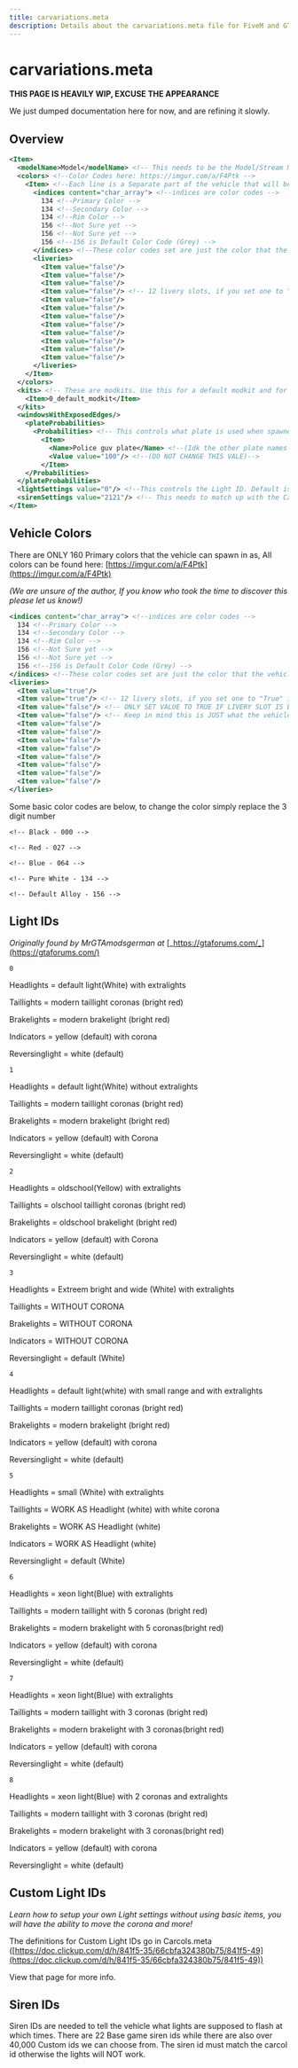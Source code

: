 ```yaml
---
title: carvariations.meta
description: Details about the carvariations.meta file for FiveM and GTA vehicle developers.
---
```



# carvariations.meta

**THIS PAGE IS HEAVILY WIP, EXCUSE THE APPEARANCE**

We just dumped documentation here for now, and are refining it slowly.

## Overview

```xml
<Item>
  <modelName>Model</modelName> <!-- This needs to be the Model/Stream Name of the Vehicle -->
  <colors> <!--Color Codes here: https://imgur.com/a/F4Ptk -->
    <Item> <!--Each line is a Separate part of the vehicle that will be colored -->
      <indices content="char_array"> <!--indices are color codes -->
        134 <!--Primary Color -->
        134 <!--Secondary Color -->
        134 <!--Rim Color -->
        156 <!--Not Sure yet -->
        156 <!--Not Sure yet -->
        156 <!--156 is Default Color Code (Grey) -->
      </indices> <!--These color codes set are just the color that the vehicle WILL spawn in as -->
      <liveries>
        <Item value="false"/>
        <Item value="false"/>
        <Item value="false"/>
        <Item value="false"/> <!-- 12 livery slots, if you set one to "True" it is possible the car will spawn with that Livery -->
        <Item value="false"/>
        <Item value="false"/>
        <Item value="false"/>
        <Item value="false"/>
        <Item value="false"/>
        <Item value="false"/>
        <Item value="false"/>
        <Item value="false"/>
      </liveries>
    </Item>
  </colors>
  <kits> <!-- These are modkits. Use this for a default modkit and for wheels to work. Remove section for Police Vehicles -->
    <Item>0_default_modkit</Item>
  </kits>
  <windowsWithExposedEdges/> 
    <plateProbabilities>
      <Probabilities> <!-- This controls what plate is used when spawned-->
        <Item>
          <Name>Police guv plate</Name> <!--(Idk the other plate names lol)-->
          <Value value="100"/> <!--(DO NOT CHANGE THIS VALE)-->
        </Item>
    </Probabilities>
  </plateProbabilities>
  <lightSettings value="0"/> <!--This controls the Light ID. Default is 0.-->
  <sirenSettings value="2121"/> <!-- This needs to match up with the Carcols ID that you created for the vehicle. -->
</Item>
```

## Vehicle Colors

There are ONLY 160 Primary colors that the vehicle can spawn in as, All colors can be found here: [https://imgur.com/a/F4Ptk](https://imgur.com/a/F4Ptk)

_(We are unsure of the author, If you know who took the time to discover this please let us know!)_

```xml
<indices content="char_array"> <!--indices are color codes -->
  134 <!--Primary Color -->
  134 <!--Secondary Color -->
  134 <!--Rim Color -->
  156 <!--Not Sure yet -->
  156 <!--Not Sure yet -->
  156 <!--156 is Default Color Code (Grey) -->
</indices> <!--These color codes set are just the color that the vehicle WILL spawn in as -->
<liveries>
  <Item value="true"/>
  <Item value="true"/> <!-- 12 livery slots, if you set one to "True" it is possible the car will spawn with that Livery -->
  <Item value="false"/> <!-- ONLY SET VALUE TO TRUE IF LIVERY SLOT IS BEING USED, Can potentially crash if no Livery -->
  <Item value="false"/> <!-- Keep in mind this is JUST what the vehicle SPAWNS with -->
  <Item value="false"/>
  <Item value="false"/>
  <Item value="false"/>
  <Item value="false"/>
  <Item value="false"/>
  <Item value="false"/>
  <Item value="false"/>
  <Item value="false"/>
</liveries>
```

Some basic color codes are below, to change the color simply replace the 3 digit number

`<!-- Black - 000 -->`

`<!-- Red - 027 -->`

`<!-- Blue - 064 -->`

`<!-- Pure White - 134 -->`

`<!-- Default Alloy - 156 -->`

## Light IDs

_Originally found by MrGTAmodsgerman at_ [_https://gtaforums.com/_](https://gtaforums.com/)

`0`

Headlights = default light(White) with extralights

Taillights = modern taillight coronas (bright red)

Brakelights = modern brakelight (bright red)

Indicators = yellow (default) with corona

Reversinglight = white (default)

`1`

Headlights = default light(White) without extralights

Taillights = modern taillight coronas (bright red)

Brakelights = modern brakelight (bright red)

Indicators = yellow (default) with Corona

Reversinglight = white (default)

`2`

Headlights = oldschool(Yellow) with extralights

Taillights = olschool taillight coronas (bright red)

Brakelights = oldschool brakelight (bright red)

Indicators = yellow (default) with Corona

Reversinglight = white (default)

`3`

Headlights = Extreem bright and wide (White) with extralights

Taillights = WITHOUT CORONA

Brakelights = WITHOUT CORONA

Indicators = WITHOUT CORONA

Reversinglight = default (White)

`4`

Headlights = default light(white) with small range and with extralights

Taillights = modern taillight coronas (bright red)

Brakelights = modern brakelight (bright red)

Indicators = yellow (default) with corona

Reversinglight = white (default)

`5`

Headlights = small (White) with extralights

Taillights = WORK AS Headlight (white) with white corona

Brakelights = WORK AS Headlight (white)

Indicators = WORK AS Headlight (white)

Reversinglight = default (White)

`6`

Headlights = xeon light(Blue) with extralights

Taillights = modern taillight with 5 coronas (bright red)

Brakelights = modern brakelight with 5 coronas(bright red)

Indicators = yellow (default) with corona

Reversinglight = white (default)

`7`

Headlights = xeon light(Blue) with extralights

Taillights = modern taillight with 3 coronas (bright red)

Brakelights = modern brakelight with 3 coronas(bright red)

Indicators = yellow (default) with corona

Reversinglight = white (default)

`8`

Headlights = xeon light(Blue) with 2 coronas and extralights

Taillights = modern taillight with 3 coronas (bright red)

Brakelights = modern brakelight with 3 coronas(bright red)

Indicators = yellow (default) with corona

Reversinglight = white (default)

## Custom Light IDs

_Learn how to setup your own Light settings without using basic items, you will have the ability to move the corona and more!_

The definitions for Custom Light IDs go in Carcols.meta ([https://doc.clickup.com/d/h/841f5-35/66cbfa324380b75/841f5-49](https://doc.clickup.com/d/h/841f5-35/66cbfa324380b75/841f5-49))

View that page for more info.

## Siren IDs

Siren IDs are needed to tell the vehicle what lights are supposed to flash at which times. There are 22 Base game siren ids while there are also over 40,000 Custom ids we can choose from. The siren id must match the carcol id otherwise the lights will NOT work.

